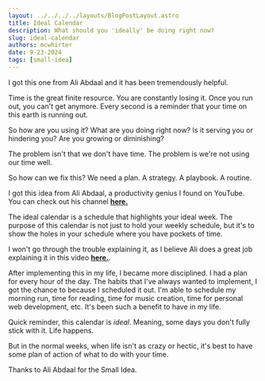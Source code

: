 ```yaml
---
layout: ../../../../layouts/BlogPostLayout.astro
title: Ideal Calendar
description: What should you 'ideally' be doing right now?
slug: ideal-calendar
authors: mcwhirter
date: 9-23-2024
tags: [small-idea]
---
```


I got this one from Ali Abdaal and it has been tremendously helpful.



Time is the great finite resource. You are constantly losing it. Once you run out, you can't get anymore. Every second is a reminder that your time on this earth is running out.

So how are you using it? What are you doing right now? Is it serving you or hindering you? Are you growing or diminishing?

The problem isn't that we don't have time. The problem is we're not using our time well.

So how can we fix this? We need a plan. A strategy. A playbook. A routine.

I got this idea from Ali Abdaal, a productivity genius I found on YouTube. You can check out his channel [**here.**](https://www.youtube.com/@aliabdaal)

The ideal calendar is a schedule that highlights your ideal week. The purpose of this calendar is not just to hold your weekly schedule, but it's to show the holes in your schedule where you have pockets of time.

I won't go through the trouble explaining it, as I believe Ali does a great job explaining it in this video [**here.**](https://youtu.be/6o2tm00Ar8A?si=T_9rc0-fXjKBrDmD&t=395).

After implementing this in my life, I became more disciplined. I had a plan for every hour of the day. The habits that I've always wanted to implement, I got the chance to because I scheduled it out. I'm able to schedule my morning run, time for reading, time for music creation, time for personal web development, etc. It's been such a benefit to have in my life.

Quick reminder, this calendar is *ideal*. Meaning, some days you don't fully stick with it. Life happens.

But in the normal weeks, when life isn't as crazy or hectic, it's best to have some plan of action of what to do with your time.

Thanks to Ali Abdaal for the Small Idea.

